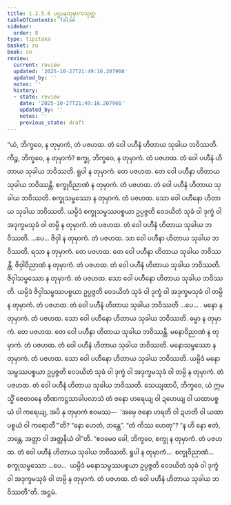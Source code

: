 ```yaml
---
title: 1.2.5.8 ပဌမနတုမှာကသုတ္တ
tableOfContents: false
sidebar:
  order: 8
type: tipitaka
basket: su
book: sn
review:
  current: review
  updated: '2025-10-27T21:49:16.207966'
  updated_by: ''
  notes: ''
  history:
  - state: review
    date: '2025-10-27T21:49:16.207966'
    updated_by: ''
    notes: ''
    previous_state: draft
---
```



<ReviewStatus review={frontmatter.review} showDetails={true} />

<HypothesisAnnotation frontmatter={frontmatter} />

<DynamicBreadcrumb />

<Division number="101" book="sn" e="ch" v="18" p="296">

<Paragraph number="527" book="sn">
“ယံ, ဘိက္ခဝေ, န တုမှာကံ, တံ ပဇဟထ. တံ ဝေါ ပဟီနံ ဟိတာယ သုခါယ ဘဝိဿတိ. ကိဉ္စ, ဘိက္ခဝေ, န တုမှာကံ? စက္ခု, ဘိက္ခဝေ, န တုမှာကံ. တံ ပဇဟထ. တံ ဝေါ ပဟီနံ ဟိတာယ သုခါယ ဘဝိဿတိ. ရူပါ န တုမှာကံ. တေ ပဇဟထ. တေ ဝေါ ပဟီနာ ဟိတာယ သုခါယ ဘဝိဿန္တိ. စက္ခုဝိညာဏံ န တုမှာကံ. တံ ပဇဟထ. တံ ဝေါ ပဟီနံ ဟိတာယ သုခါယ ဘဝိဿတိ. စက္ခုသမ္ဖဿော န တုမှာကံ. တံ ပဇဟထ. သော ဝေါ ပဟီနော ဟိတာယ သုခါယ ဘဝိဿတိ. ယမ္ပိဒံ စက္ခုသမ္ဖဿပစ္စယာ ဥပ္ပဇ္ဇတိ ဝေဒယိတံ သုခံ ဝါ ဒုက္ခံ ဝါ အဒုက္ခမသုခံ ဝါ တမ္ပိ န တုမှာကံ. တံ ပဇဟထ. တံ ဝေါ ပဟီနံ ဟိတာယ သုခါယ ဘဝိဿတိ. …ပေ…
</Paragraph>

<Paragraph number="528" book="sn">
ဇိဝှါ န တုမှာကံ. တံ ပဇဟထ. သာ ဝေါ ပဟီနာ ဟိတာယ သုခါယ ဘဝိဿတိ. ရသာ န တုမှာကံ. တေ ပဇဟထ. တေ ဝေါ ပဟီနာ ဟိတာယ သုခါယ ဘဝိဿန္တိ. ဇိဝှါဝိညာဏံ န တုမှာကံ. တံ ပဇဟထ. တံ ဝေါ ပဟီနံ ဟိတာယ သုခါယ ဘဝိဿတိ. ဇိဝှါသမ္ဖဿော န တုမှာကံ. တံ ပဇဟထ. သော ဝေါ ပဟီနော ဟိတာယ သုခါယ ဘဝိဿတိ. ယမ္ပိဒံ ဇိဝှါသမ္ဖဿပစ္စယာ ဥပ္ပဇ္ဇတိ ဝေဒယိတံ သုခံ ဝါ ဒုက္ခံ ဝါ အဒုက္ခမသုခံ ဝါ တမ္ပိ န တုမှာကံ. တံ ပဇဟထ. တံ ဝေါ ပဟီနံ ဟိတာယ သုခါယ ဘဝိဿတိ …ပေ… .
</Paragraph>

<Paragraph number="529" book="sn">
မနော န တုမှာကံ. တံ ပဇဟထ. သော ဝေါ ပဟီနော ဟိတာယ သုခါယ ဘဝိဿတိ. ဓမ္မာ န တုမှာကံ. တေ ပဇဟထ. တေ ဝေါ ပဟီနာ ဟိတာယ သုခါယ ဘဝိဿန္တိ. မနောဝိညာဏံ န တုမှာကံ. တံ ပဇဟထ. တံ ဝေါ ပဟီနံ ဟိတာယ သုခါယ ဘဝိဿတိ. မနောသမ္ဖဿော န တုမှာကံ. တံ ပဇဟထ. သော ဝေါ ပဟီနော ဟိတာယ သုခါယ ဘဝိဿတိ. ယမ္ပိဒံ မနောသမ္ဖဿပစ္စယာ ဥပ္ပဇ္ဇတိ ဝေဒယိတံ သုခံ ဝါ ဒုက္ခံ ဝါ အဒုက္ခမသုခံ ဝါ တမ္ပိ န တုမှာကံ. တံ ပဇဟထ. တံ ဝေါ ပဟီနံ ဟိတာယ သုခါယ ဘဝိဿတိ.
</Paragraph>

<Paragraph number="530" book="sn">
သေယျထာပိ, ဘိက္ခဝေ, ယံ ဣမသ္မိံ ဇေတဝနေ တိဏကဋ္ဌသာခါပလာသံ တံ ဇနော ဟရေယျ ဝါ ဍဟေယျ ဝါ ယထာပစ္စယံ ဝါ ကရေယျ, အပိ နု တုမှာကံ ဧဝမဿ—  ‘အမှေ ဇနော ဟရတိ ဝါ ဍဟတိ ဝါ ယထာပစ္စယံ ဝါ ကရောတီ’”တိ?
</Paragraph>

<Paragraph number="531" book="sn">
“နော ဟေတံ, ဘန္တေ”.
</Paragraph>

<Paragraph number="532" book="sn">
“တံ ကိဿ ဟေတု”?
</Paragraph>

<Paragraph number="533" book="sn">
“န ဟိ နော ဧတံ, ဘန္တေ, အတ္တာ ဝါ အတ္တနိယံ ဝါ”တိ.
</Paragraph>

<Paragraph number="534" book="sn">
“ဧဝမေဝ ခေါ, ဘိက္ခဝေ, စက္ခု န တုမှာကံ. တံ ပဇဟထ. တံ ဝေါ ပဟီနံ ဟိတာယ သုခါယ ဘဝိဿတိ. ရူပါ န တုမှာကံ…  စက္ခုဝိညာဏံ…  စက္ခုသမ္ဖဿော …ပေ…  ယမ္ပိဒံ မနောသမ္ဖဿပစ္စယာ ဥပ္ပဇ္ဇတိ ဝေဒယိတံ သုခံ ဝါ ဒုက္ခံ ဝါ အဒုက္ခမသုခံ ဝါ တမ္ပိ န တုမှာကံ. တံ ပဇဟထ. တံ ဝေါ ပဟီနံ ဟိတာယ သုခါယ ဘဝိဿတီ”တိ.

</Paragraph>
</Division>

<Paragraph number="535" type="center" book="sn">
အဋ္ဌမံ.
</Paragraph>